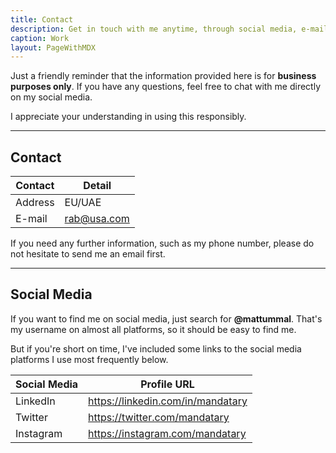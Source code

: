 ```yaml
---
title: Contact
description: Get in touch with me anytime, through social media, e-mail, or phone number.
caption: Work
layout: PageWithMDX
---
```


Just a friendly reminder that the information provided here is for **business purposes only**. If you have any questions, feel free to chat with me directly on my social media.

I appreciate your understanding in using this responsibly.

---

## Contact

| Contact | Detail      |
| ------- | ----------- |
| Address | EU/UAE      |
| E-mail  | rab@usa.com |

If you need any further information, such as my phone number, please do not hesitate to send me an email first.

---

## Social Media

If you want to find me on social media, just search for **@mattummal**. That's my username on almost all platforms, so it should be easy to find me.

But if you're short on time, I've included some links to the social media platforms I use most frequently below.

| Social Media | Profile URL                       |
| ------------ | --------------------------------- |
| LinkedIn     | https://linkedin.com/in/mandatary |
| Twitter      | https://twitter.com/mandatary     |
| Instagram    | https://instagram.com/mandatary   |
